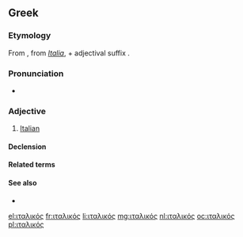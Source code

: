 ==Greek==

===Etymology===
From {{term|Ιταλία||Italy|lang=el}}, from {{etyl|la|el}} ''[[Italia]]'', + adjectival suffix {{term|-ικός|lang=el}}.

===Pronunciation===
* {{IPA|/italiˈkos/|lang=el}}

===Adjective===
{{el-adj|f=ιταλική|n=ιταλικό}}

# [[Italian]] {{gloss|relating to [[Italy]] or its people or language}}

====Declension====
{{el-decl-adj|dec=ός-ή-ό|stem=ιταλικ|nopio=1}}

====Related terms====
{{el-see|Ιταλία|gloss=Italy|g=f}}

====See also====
* {{l|el|[[πλάγιος|πλάγιοι]] [[χαρακτήρες]]|πλάγιοι χαρακτήρες|g=m-p|gloss=italics, italic characters}}

{{DEFAULTSORT:ιταλικοσ}}

[[el:ιταλικός]]
[[fr:ιταλικός]]
[[li:ιταλικός]]
[[mg:ιταλικός]]
[[nl:ιταλικός]]
[[oc:ιταλικός]]
[[pl:ιταλικός]]